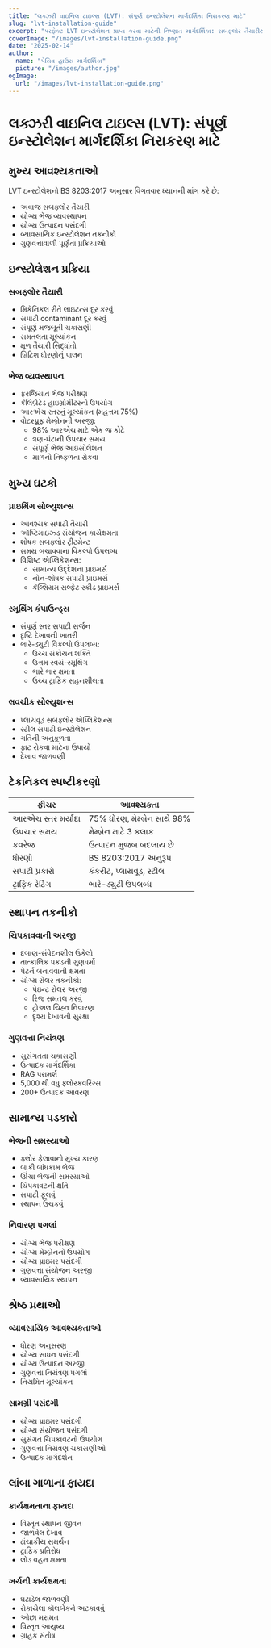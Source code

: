 ```yaml
---
title: "લક્ઝરી વાઇનિલ ટાઇલ્સ (LVT): સંપૂર્ણ ઇન્સ્ટોલેશન માર્ગદર્શિકા નિરાકરણ માટે"
slug: "lvt-installation-guide"
excerpt: "પરફેક્ટ LVT ઇન્સ્ટોલેશન પ્રાપ્ત કરવા માટેની નિષ્ણાત માર્ગદર્શિકા: સબફ્લોર તૈયારીથી અંતિમ પૂર્ણતા સુધી, લાંબા ગાળાના પરિણામો માટે BS 8203:2017 ધોરણોને અનુસરવું."
coverImage: "/images/lvt-installation-guide.png"
date: "2025-02-14"
author:
  name: "પેસિવ હાઉસ માર્ગદર્શિકા"
  picture: "/images/author.jpg"
ogImage:
  url: "/images/lvt-installation-guide.png"
---
```


# લક્ઝરી વાઇનિલ ટાઇલ્સ (LVT): સંપૂર્ણ ઇન્સ્ટોલેશન માર્ગદર્શિકા નિરાકરણ માટે

## મુખ્ય આવશ્યકતાઓ

LVT ઇન્સ્ટોલેશનો BS 8203:2017 અનુસાર વિગતવાર ધ્યાનની માંગ કરે છે:

- અવાજ સબફ્લોર તૈયારી
- યોગ્ય ભેજ વ્યવસ્થાપન
- યોગ્ય ઉત્પાદન પસંદગી
- વ્યાવસાયિક ઇન્સ્ટોલેશન તકનીકો
- ગુણવત્તાવાળી પૂર્ણતા પ્રક્રિયાઓ

## ઇન્સ્ટોલેશન પ્રક્રિયા

### સબફ્લોર તૈયારી
- મિકેનિકલ રીતે લાઇટન્સ દૂર કરવું
- સપાટી contaminant દૂર કરવું
- સંપૂર્ણ મજબૂતી ચકાસણી
- સમતલતા મૂલ્યાંકન
- મૂળ તૈયારી સિદ્ધાંતો
- બ્રિટિશ ધોરણોનું પાલન

### ભેજ વ્યવસ્થાપન
- ફરજિયાત ભેજ પરીક્ષણ
- કૅલિબ્રેટેડ હાઇગ્રોમીટરનો ઉપયોગ
- આરએચ સ્તરનું મૂલ્યાંકન (મહત્તમ 75%)
- વોટરપ્રૂફ મેમ્બ્રેનની અરજી:
  - 98% આરએચ માટે એક જ કોટે
  - ત્રણ-ઘંટાની ઉપચાર સમય
  - સંપૂર્ણ ભેજ આઇસોલેશન
  - માળનો નિષ્ફળતા રોકવા

## મુખ્ય ઘટકો

### પ્રાઇમિંગ સોલ્યુશન્સ
- આવશ્યક સપાટી તૈયારી
- ઑપ્ટિમાઇઝ્ડ સંયોજન કાર્યક્ષમતા
- શોષક સબફ્લોર ટ્રીટમેન્ટ
- સમય બચાવવાના વિકલ્પો ઉપલબ્ધ
- વિશિષ્ટ એપ્લિકેશન્સ:
  - સામાન્ય ઉદ્દેશના પ્રાઇમર્સ
  - નોન-શોષક સપાટી પ્રાઇમર્સ
  - કૅલ્શિયમ સલ્ફેટ સ્ક્રીડ પ્રાઇમર્સ

### સ્મૂથિંગ કંપાઉન્ડ્સ
- સંપૂર્ણ સ્તર સપાટી સર્જન
- દૃષ્ટિ દેખાવની ખાતરી
- ભારે-ડ્યુટી વિકલ્પો ઉપલબ્ધ:
  - ઉચ્ચ સંકોચન શક્તિ
  - ઉત્તમ સ્વયં-સ્મૂથિંગ
  - ભારે ભાર ક્ષમતા
  - ઉચ્ચ ટ્રાફિક સહનશીલતા

### લવચીક સોલ્યુશન્સ
- પ્લાયવૂડ સબફ્લોર એપ્લિકેશન્સ
- સ્ટીલ સપાટી ઇન્સ્ટોલેશન
- ગતિની અનુકૂળતા
- ફાટ રોકવા માટેના ઉપાયો
- દેખાવ જાળવણી

## ટેકનિકલ સ્પષ્ટીકરણો

| ફીચર | આવશ્યકતા |
|---------|-------------|
| આરએચ સ્તર મર્યાદા | 75% ધોરણ, મેમ્બ્રેન સાથે 98% |
| ઉપચાર સમય | મેમ્બ્રેન માટે 3 કલાક |
| કવરેજ | ઉત્પાદન મુજબ બદલાય છે |
| ધોરણો | BS 8203:2017 અનુરૂપ |
| સપાટી પ્રકારો | કંકરીટ, પ્લાયવૂડ, સ્ટીલ |
| ટ્રાફિક રેટિંગ | ભારે-ડ્યુટી ઉપલબ્ધ |

## સ્થાપન તકનીકો

### ચિપકાવવાની અરજી
- દબાણ-સંવેદનશીલ ઉકેલો
- તાત્કાલિક પકડની ગુણધર્મો
- પેટર્ન બનાવવાની ક્ષમતા
- યોગ્ય રોલર તકનીકો:
  - પેઇન્ટ રોલર અરજી
  - રિજ સમતલ કરવું
  - ટ્રોઅલ ચિહ્ન નિવારણ
  - દૃશ્ય દેખાવની સુરક્ષા

### ગુણવત્તા નિયંત્રણ
- સુસંગતતા ચકાસણી
- ઉત્પાદક માર્ગદર્શિકા
- RAG પરામર્શ
- 5,000 થી વધુ ફ્લોરકવરિંગ્સ
- 200+ ઉત્પાદક આવરણ

## સામાન્ય પડકારો

### ભેજની સમસ્યાઓ
- ફ્લોર ફેલાવાનો મુખ્ય કારણ
- બાકી બાંધકામ ભેજ
- ઊંચા ભેજની સમસ્યાઓ
- ચિપકાવટની ક્ષતિ
- સપાટી ફૂલવું
- સ્થાપન ઉંચકવું

### નિવારણ પગલાં
- યોગ્ય ભેજ પરીક્ષણ
- યોગ્ય મેમ્બ્રેનનો ઉપયોગ
- યોગ્ય પ્રાઇમર પસંદગી
- ગુણવત્તા સંયોજન અરજી
- વ્યાવસાયિક સ્થાપન

## શ્રેષ્ઠ પ્રથાઓ

### વ્યાવસાયિક આવશ્યકતાઓ
- ધોરણ અનુસરણ
- યોગ્ય સાધન પસંદગી
- યોગ્ય ઉત્પાદન અરજી
- ગુણવત્તા નિયંત્રણ પગલાં
- નિયમિત મૂલ્યાંકન

### સામગ્રી પસંદગી
- યોગ્ય પ્રાઇમર પસંદગી
- યોગ્ય સંયોજન પસંદગી
- સુસંગત ચિપકાવટનો ઉપયોગ
- ગુણવત્તા નિયંત્રણ ચકાસણીઓ
- ઉત્પાદક માર્ગદર્શન

## લાંબા ગાળાના ફાયદા

### કાર્યક્ષમતાના ફાયદા
- વિસ્તૃત સ્થાપન જીવન
- જાળવેલ દેખાવ
- ઢાંચાકીય સમર્થન
- ટ્રાફિક પ્રતિરોધ
- લોડ વહન ક્ષમતા

### ખર્ચની કાર્યક્ષમતા
- ઘટાડેલ જાળવણી
- રોકાયેલા કૉલબેકને અટકાવવું
- ઓછા મરામત
- વિસ્તૃત આયુષ્ય
- ગ્રાહક સંતોષ